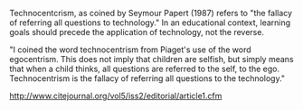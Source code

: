 {{db|WP is not a dictionary}}
Technocentcrism, as coined by Seymour Papert (1987) refers to "the fallacy of referring all questions to technology."  In an educational context, learning goals should precede the application of technology, not the reverse.

"I coined the word technocentrism from Piaget's use of the word egocentrism. This does not imply that children are selfish, but simply means that when a child thinks, all questions are referred to the self, to the ego. Technocentrism is the fallacy of referring all questions to the technology."


http://www.citejournal.org/vol5/iss2/editorial/article1.cfm